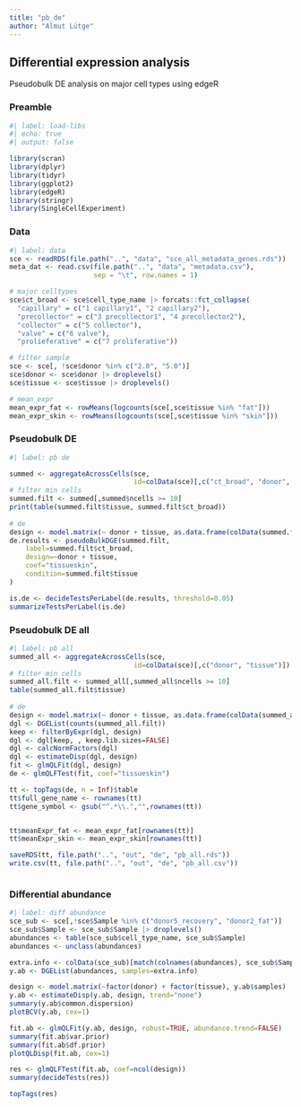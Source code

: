 ```yaml
---
title: "pb_de"
author: "Almut Lütge"
---
```


## Differential expression analysis

Pseudobulk DE analysis on major cell types using edgeR

### Preamble

```r
#| label: load-libs
#| echo: true
#| output: false

library(scran)
library(dplyr)
library(tidyr)
library(ggplot2)
library(edgeR)
library(stringr)
library(SingleCellExperiment)

```

### Data

```r
#| label: data 
sce <- readRDS(file.path("..", "data", "sce_all_metadata_genes.rds"))
meta_dat <- read.csv(file.path("..", "data", "metadata.csv"),
                     sep = "\t", row.names = 1)

# major celltypes
sce$ct_broad <- sce$cell_type_name |> forcats::fct_collapse(
  "capillary" = c("1 capillary1", "2 capillary2"),
  "precollector" = c("3 precollector1", "4 precollector2"),
  "collector" = c("5 collector"),
  "valve" = c("6 valve"),
  "prolieferative" = c("7 proliferative"))

# filter sample
sce <- sce[, !sce$donor %in% c("2.0", "5.0")]
sce$donor <- sce$donor |> droplevels()
sce$tissue <- sce$tissue |> droplevels()

# mean_expr
mean_expr_fat <- rowMeans(logcounts(sce[,sce$tissue %in% "fat"]))
mean_expr_skin <- rowMeans(logcounts(sce[,sce$tissue %in% "skin"]))

```

### Pseudobulk DE

```r
#| label: pb de

summed <- aggregateAcrossCells(sce,
                               id=colData(sce)[,c("ct_broad", "donor", "tissue")])
# filter min cells
summed.filt <- summed[,summed$ncells >= 10]
print(table(summed.filt$tissue, summed.filt$ct_broad))
  
# de
design <- model.matrix(~ donor + tissue, as.data.frame(colData(summed.filt)))
de.results <- pseudoBulkDGE(summed.filt, 
    label=summed.filt$ct_broad,
    design=~donor + tissue,
    coef="tissueskin",
    condition=summed.filt$tissue 
)

is.de <- decideTestsPerLabel(de.results, threshold=0.05)
summarizeTestsPerLabel(is.de)
```

### Pseudobulk DE all

```r
#| label: pb all
summed_all <- aggregateAcrossCells(sce,
                               id=colData(sce)[,c("donor", "tissue")])
# filter min cells
summed_all.filt <- summed_all[,summed_all$ncells >= 10]
table(summed_all.filt$tissue)
  
# de
design <- model.matrix(~ donor + tissue, as.data.frame(colData(summed_all.filt)))
dgl <- DGEList(counts(summed_all.filt))
keep <- filterByExpr(dgl, design)
dgl <- dgl[keep, , keep.lib.sizes=FALSE]
dgl <- calcNormFactors(dgl)
dgl <- estimateDisp(dgl, design)
fit <- glmQLFit(dgl, design)
de <- glmQLFTest(fit, coef="tissueskin")

tt <- topTags(de, n = Inf)$table
tt$full_gene_name <- rownames(tt)
tt$gene_symbol <- gsub("^.*\\.","",rownames(tt))


tt$meanExpr_fat <- mean_expr_fat[rownames(tt)]
tt$meanExpr_skin <- mean_expr_skin[rownames(tt)]

saveRDS(tt, file.path("..", "out", "de", "pb_all.rds"))
write.csv(tt, file.path("..", "out", "de", "pb_all.csv"))



```

### Differential abundance

```r
#| label: diff abundance
sce_sub <- sce[,!sce$Sample %in% c("donor5_recovery", "donor2_fat")]
sce_sub$Sample <- sce_sub$Sample |> droplevels()
abundances <- table(sce_sub$cell_type_name, sce_sub$Sample)
abundances <- unclass(abundances)

extra.info <- colData(sce_sub)[match(colnames(abundances), sce_sub$Sample),]
y.ab <- DGEList(abundances, samples=extra.info)

design <- model.matrix(~factor(donor) + factor(tissue), y.ab$samples)
y.ab <- estimateDisp(y.ab, design, trend="none")
summary(y.ab$common.dispersion)
plotBCV(y.ab, cex=1)

fit.ab <- glmQLFit(y.ab, design, robust=TRUE, abundance.trend=FALSE)
summary(fit.ab$var.prior)
summary(fit.ab$df.prior)
plotQLDisp(fit.ab, cex=1)

res <- glmQLFTest(fit.ab, coef=ncol(design))
summary(decideTests(res))

topTags(res)
```
